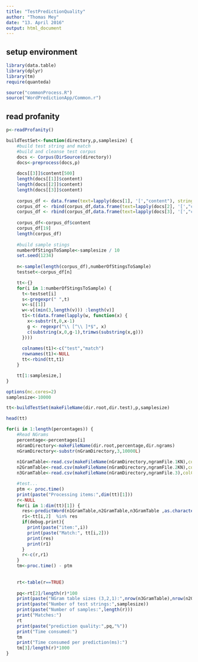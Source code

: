 ```yaml
---
title: "TestPredictionQuality"
author: "Thomas Mey"
date: "13. April 2016"
output: html_document
---
```



## setup environment
```r
library(data.table)
library(dplyr)
library(tm) 
require(quanteda)

source("commonProcess.R")
source("WordPredictionApp/Common.r")
```

## read profanity
```r
p<-readProfanity()
``` 


```r
buildTestSet<-function(directory,p,samplesize) {
    #build test string and match
    #build and cleanse test corpus
    docs <- Corpus(DirSource(directory))
    docs<-preprocess(docs,p)
    
    docs[[3]]$content[500]
    length(docs[[1]]$content)
    length(docs[[2]]$content)
    length(docs[[3]]$content)
    
    corpus_df <- data.frame(text=lapply(docs[1], '[',"content"), stringsAsFactors=F)
    corpus_df <- rbind(corpus_df,data.frame(text=lapply(docs[2], '[',"content"), stringsAsFactors=F))
    corpus_df <- rbind(corpus_df,data.frame(text=lapply(docs[3], '[',"content"), stringsAsFactors=F))
    
    corpus_df<-corpus_df$content
    corpus_df[19]
    length(corpus_df)
    
    #build sample stings
    numberOfStingsToSample<-samplesize / 10
    set.seed(1234)
    
    n<-sample(length(corpus_df),numberOfStingsToSample)
    testset<-corpus_df[n]

    tt<-{}
    for(i in 1:numberOfStingsToSample) {
      t<-testset[i]
      s<-gregexpr(" ",t)
      v<-s[[1]]
      w<-v[(min(3,length(v))) :length(v)]
      t1<-t(data.frame(lapply(w, function(x) {
        x<-substr(t,0,x-1)
        g <- regexpr("\\ [^\\ ]*$", x)
        c(substring(x,0,g-1),trimws(substring(x,g)))
      })))
      
      colnames(t1)<-c("test","match")
      rownames(t1)<-NULL
      tt<-rbind(tt,t1)
    }

    tt[1:samplesize,]
}
```



```r
options(mc.cores=2)
samplesize<-10000

tt<-buildTestSet(makeFileName(dir.root,dir.test),p,samplesize)

head(tt)

for(i in 1:length(percentages)) {
    #Read NGrams
    percentage<-percentages[i]
    nGramDirectory<-makeFileName(dir.root,percentage,dir.ngrams)
    nGramDirectory<-substr(nGramDirectory,3,10000L)
    
    n1GramTable<-read.csv(makeFileName(nGramDirectory,ngramFile.1KN),colClasses = c("character","integer"))
    n2GramTable<-read.csv(makeFileName(nGramDirectory,ngramFile.2KN),colClasses = c("character","character","integer"))
    n3GramTable<-read.csv(makeFileName(nGramDirectory,ngramFile.3),colClasses = c("character","character","integer"))

    #test...
    ptm <- proc.time()
    print(paste("Processing items:",dim(tt)[1]))
    r<-NULL
    for(i in 1:dim(tt)[1]) {
      res<-predictWord(n1GramTable,n2GramTable,n3GramTable ,as.character(tt[i,1]),6)
      r1<-tt[i,2]  %in% res
      if(debug.print){
        print(paste("item:",i))
        print(paste("Match:", tt[i,2]))
        print(res)
        print(r1)
      }
      r<-c(r,r1)
    }
    tm<-proc.time() - ptm
    
    
    rt<-table(r==TRUE)
    
    pq<-rt[2]/length(r)*100
    print(paste("NGram table sizes (3,2,1):",nrow(n3GramTable),nrow(n2GramTable),nrow(n1GramTable)))
    print(paste("Number of test strings:",samplesize))
    print(paste("Number of samples:",length(r)))
    print("Matches:")
    rt
    print(paste("prediction quality:",pq,"%"))
    print("Time consumed:")
    tm
    print("Time consumed per prediction(ms):")
    tm[3]/length(r)*1000    
}

```

    
